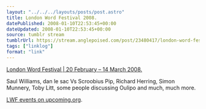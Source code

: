 ```yaml
---
layout: "../../../layouts/posts/post.astro"
title: London Word Festival 2008.
datePublished: 2008-01-10T22:53:45+00:00
dateUpdated: 2008-01-10T22:53:45+00:00
source: tumblr stream
tumblrUrl: https://stream.anglepoised.com/post/23480417/london-word-festival-20-february-14-march
tags: ["linklog"]
format: "link"
---
```


[London Word Festival | 20 February &#8211; 14 March 2008.][1]

Saul Williams, dan le sac Vs Scroobius Pip, Richard Herring, Simon Munnery, Toby Litt, some people discussing Oulipo and much, much more.

[LWF events on upcoming.org](http://upcoming.yahoo.com/tag/londonwordfestival/).

[1]: http://www.londonwordfestival.com/
